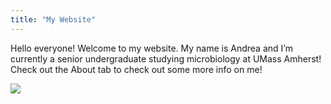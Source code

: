```yaml
---
title: "My Website"
---
```


Hello everyone! Welcome to my website. My name is Andrea and I'm currently a senior undergraduate studying microbiology at UMass Amherst! Check out the About tab to check out some more info on me!

![](/Users/andreadame/anaconda3/Applications/EvoGenomics/Andrea's Website/mutants.png)

